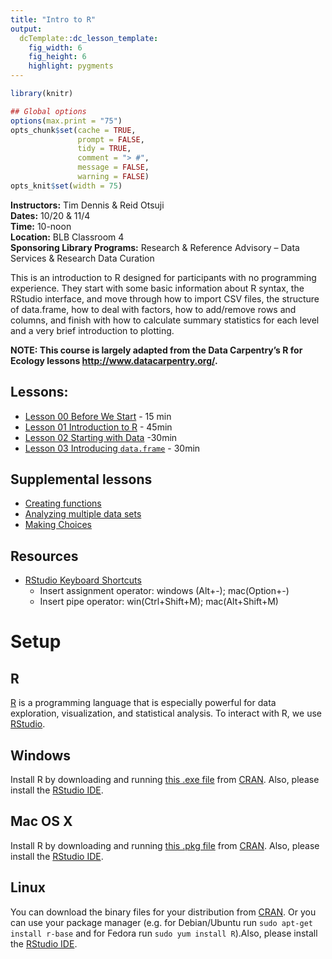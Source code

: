 ```yaml
---
title: "Intro to R"
output:
  dcTemplate::dc_lesson_template:
    fig_width: 6
    fig_height: 6
    highlight: pygments
---
```



```r
library(knitr)

## Global options
options(max.print = "75")
opts_chunk$set(cache = TRUE,
               prompt = FALSE,
               tidy = TRUE,
               comment = "> #",
               message = FALSE,
               warning = FALSE)
opts_knit$set(width = 75)
```

**Instructors:** Tim Dennis & Reid Otsuji  
**Dates:** 10/20 & 11/4  
**Time:** 10-noon  
**Location:** BLB Classroom 4  
**Sponsoring Library Programs:** Research & Reference Advisory – Data Services & Research Data Curation   

This is an introduction to R designed for participants with no programming experience.  They start with some basic information about R syntax, the RStudio interface, and move through how to import CSV files, the structure of data.frame, how to deal with factors, how to add/remove rows and columns, and finish with how to calculate summary statistics for each level and a very brief introduction to plotting.


**NOTE: This course is largely adapted from the Data Carpentry's R for Ecology lessons <http://www.datacarpentry.org/>.**

## Lessons: 

* [Lesson 00 Before We Start](00-before-we-start.html) - 15 min
* [Lesson 01 Introduction to R](01-intro-to-R.html) - 45min
* [Lesson 02 Starting with Data](02-working-with-data.html) -30min
* [Lesson 03 Introducing `data.frame`](03-data-frames.html) - 30min

## Supplemental lessons

* [Creating functions](http://swcarpentry.github.io/r-novice-inflammation/02-func-R.html)
* [Analyzing multiple data sets](http://swcarpentry.github.io/r-novice-inflammation/03-loops-R.html)
* [Making Choices](http://swcarpentry.github.io/r-novice-inflammation/04-cond.html)


## Resources 

* [RStudio Keyboard Shortcuts](https://support.rstudio.com/hc/en-us/articles/200711853-Keyboard-Shortcuts)
	- Insert assignment operator: windows (Alt+-); mac(Option+-)
	- Insert pipe operator: win(Ctrl+Shift+M); mac(Alt+Shift+M)
	
# Setup

## R

[R](http://www.r-project.org) is a programming language that is especially powerful for data exploration, visualization, and statistical analysis. To interact with R, we use [RStudio](http://www.rstudio.com/).

## Windows {#r-windows}

Install R by downloading and running [this .exe file](http://cran.r-project.org/bin/windows/base/release.htm) from [CRAN](http://cran.r-project.org/index.html). Also, please install the [RStudio IDE](http://www.rstudio.com/ide/download/desktop).

## Mac OS X {#r-macosx}

Install R by downloading and running [this .pkg file](http://cran.r-project.org/bin/macosx/R-latest.pkg) from
[CRAN](http://cran.r-project.org/index.html). Also, please install the [RStudio IDE](http://www.rstudio.com/ide/download/desktop).


## Linux {#r-linux}

You can download the binary files for your distribution from [CRAN](http://cran.r-project.org/index.html). Or you can use your package manager (e.g. for Debian/Ubuntu run `sudo apt-get install r-base` and for Fedora run `sudo yum install R`).Also, please install the [RStudio IDE](http://www.rstudio.com/ide/download/desktop).
